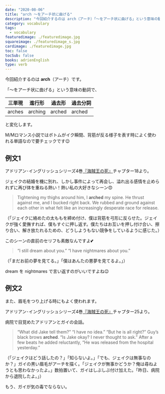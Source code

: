 ```yaml
---
date: "2020-08-06"
title: "arch ～をアーチ状に曲げる"
description: "今回紹介するのは arch（アーチ）「～をアーチ状に曲げる」という意味の動詞です。例文は、アドリアン･イングリッシュシリーズ4巻『海賊王の死』より"
category: vocabulary
tags:
  - vocabulary
featuredimage: ./featuredimage.jpg
squareimage: ./featuredimage_s.jpg
cardimage: ./featuredimage.jpg
toc: false
tocSub: false
books: adrienEnglish
type: verb
---
```



今回紹介するのは __arch__（アーチ）です。  

「～をアーチ状に曲げる」という意味の動詞で、

|三単現|進行形|過去形|過去分詞|
|---|---|---|---|
|arches|arching|arched|arched|

と変化します。

M/Mロマンス小説ではボトムがイク瞬間、背筋が反る様子を表す時によく使われる単語なので要チェックです😉

## 例文1

アドリアン･イングリッシュシリーズ4巻[『海賊王の死』](https://www.amazon.co.jp/dp/B00U6WBU2E?tag=muchimemo-22)チャプター18より。

ジェイクの結婚を機に別れ、しかし事件によって再会し、溢れ出る感情を止められずに再び体を重ねる熱い！熱い私の大好きなシーン😍

<Blockquote book srcBook="deathOfAPirateKing" lang="en" chapter="18">
Tightening my thighs around him, I <strong>arched</strong> my spine. He thrust against me, and I bucked right back. We rubbed and ground against each other in what felt like an increasingly desperate race for release.
</Blockquote>

<p className="translation">（「ジェイクに絡めたの太ももを締め付け、僕は背筋を弓形に反らせた。ジェイクが強く愛撫すれば、僕もすぐに押し返す。僕たちはお互いを押し付け合い、擦り合い、解き放たれるための、どうしようもない競争をしているように感じた。）</p>

このシーンの直前のセリフも素敵なんですよ💕

<Blockquote book srcBook="deathOfAPirateKing" lang="en" chapter="18">
“I still dream about you.” “I have nightmares about you.”
</Blockquote>

<p className="translation">（「まだお前の夢を見てる。」「僕はあんたの悪夢を見てるよ。」）</p>

dream を nightmares で言い返すのがいいですよね😉

## 例文2

また、眉毛をつり上げる時にもよく使われます。

アドリアン･イングリッシュシリーズ4巻[『海賊王の死』](https://www.amazon.co.jp/dp/B00U6WBU2E?tag=muchimemo-22)チャプター25より。

病院で目覚めたアドリアンとガイの会話。

<Blockquote book srcBook="deathOfAPirateKing" lang="en" chapter="25">
“What did Jake tell them?” “I have no idea.” “But he is all right?” Guy’s black brows <strong>arched</strong>. “Is Jake okay? I never thought to ask.” After a few beats he added reluctantly, “He was released from the hospital yesterday.”
</Blockquote>

<p className="translation">（「ジェイクはどう話したの？」「知らないよ。」「でも、ジェイクは無事なのか？」ガイの黒い眉毛がアーチを描く。「ジェイクが無事かどうか？俺は尋ねようとも思わなかったよ。」数拍置いて、ガイはしぶしぶ付け加えた。「昨日、病院から退院したよ。」）</p>

もう、ガイが気の毒でならない。

<VocabularyFooter book="deathOfAPirateKing" />
